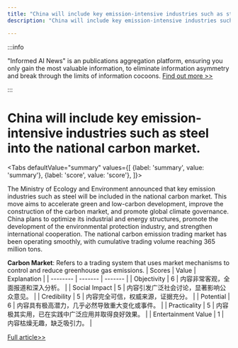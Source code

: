 ```yaml
---
title: "China will include key emission-intensive industries such as steel into the national carbon market."
description: "China will include key emission-intensive industries such as steel into the national carbon market."

---
```



:::info

"Informed AI News" is an publications aggregation platform, ensuring you only gain the most valuable information, to eliminate information asymmetry and break through the limits of information cocoons.  [Find out more >>](/)

:::

# China will include key emission-intensive industries such as steel into the national carbon market.


<Tabs
	defaultValue="summary"
	values={[
	{label: 'summary', value: 'summary'},
	{label: 'score', value: 'score'},
]}>
<TabItem value="summary">


The Ministry of Ecology and Environment announced that key emission industries such as steel will be included in the national carbon market. This move aims to accelerate green and low-carbon development, improve the construction of the carbon market, and promote global climate governance. China plans to optimize its industrial and energy structures, promote the development of the environmental protection industry, and strengthen international cooperation. The national carbon emission trading market has been operating smoothly, with cumulative trading volume reaching 365 million tons.

**Carbon Market**: Refers to a trading system that uses market mechanisms to control and reduce greenhouse gas emissions.
</TabItem>
<TabItem value="score">
	| Scores     | Value   | Explanation |
	| -------- | ------- | ------- |
	| Objectivity  | 6    | 内容非常客观，全面报道和深入分析。    |
	| Social Impact | 5     | 内容引发广泛社会讨论，显著影响公众意见。    |
	| Credibility    | 5    | 内容完全可信，权威来源，证据充分。    |
	| Potential    | 6    | 内容具有极高潜力，几乎必然导致重大变化或事件。    |
	| Practicality    | 5    | 内容极其实用，已在实践中广泛应用并取得良好效果。    |
	| Entertainment Value    | 1    | 内容枯燥无趣，缺乏吸引力。    |
</TabItem>
</Tabs>

[Full article>>](https://readhub.cn/topic/8cjGWedpB2f)

